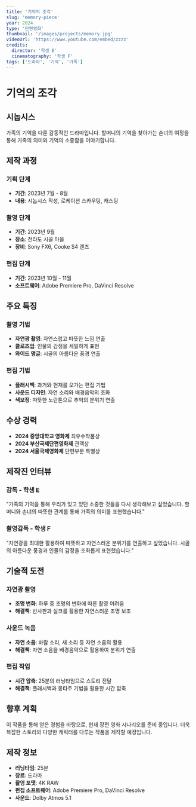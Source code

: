 ```yaml
---
title: '기억의 조각'
slug: 'memory-piece'
year: 2024
type: '단편영화'
thumbnail: '/images/projects/memory.jpg'
videoUrl: 'https://www.youtube.com/embed/zzzz'
credits:
  director: '학생 E'
  cinematography: '학생 F'
tags: ['드라마', '기억', '가족']
---
```


# 기억의 조각

## 시놉시스

가족의 기억을 다룬 감동적인 드라마입니다. 할머니의 기억을 찾아가는 손녀의 여정을 통해 가족의 의미와 기억의 소중함을 이야기합니다.

## 제작 과정

### 기획 단계

- **기간**: 2023년 7월 - 8월
- **내용**: 시놉시스 작성, 로케이션 스카우팅, 캐스팅

### 촬영 단계

- **기간**: 2023년 9월
- **장소**: 전라도 시골 마을
- **장비**: Sony FX6, Cooke S4 렌즈

### 편집 단계

- **기간**: 2023년 10월 - 11월
- **소프트웨어**: Adobe Premiere Pro, DaVinci Resolve

## 주요 특징

### 촬영 기법

- **자연광 촬영**: 자연스럽고 따뜻한 느낌 연출
- **클로즈업**: 인물의 감정을 세밀하게 표현
- **와이드 앵글**: 시골의 아름다운 풍경 연출

### 편집 기법

- **플래시백**: 과거와 현재를 오가는 편집 기법
- **사운드 디자인**: 자연 소리와 배경음악의 조화
- **색보정**: 따뜻한 노란톤으로 추억의 분위기 연출

## 수상 경력

- **2024 중앙대학교 영화제** 최우수작품상
- **2024 부산국제단편영화제** 관객상
- **2024 서울국제영화제** 단편부문 특별상

## 제작진 인터뷰

### 감독 - 학생 E

"가족의 기억을 통해 우리가 잊고 있던 소중한 것들을 다시 생각해보고 싶었습니다. 할머니와 손녀의 따뜻한 관계를 통해 가족의 의미를 표현했습니다."

### 촬영감독 - 학생 F

"자연광을 최대한 활용하여 따뜻하고 자연스러운 분위기를 연출하고 싶었습니다. 시골의 아름다운 풍경과 인물의 감정을 조화롭게 표현했습니다."

## 기술적 도전

### 자연광 촬영

- **조명 변화**: 하루 중 조명의 변화에 따른 촬영 어려움
- **해결책**: 반사판과 실크를 활용한 자연스러운 조명 보조

### 사운드 녹음

- **자연 소음**: 바람 소리, 새 소리 등 자연 소음의 활용
- **해결책**: 자연 소음을 배경음악으로 활용하여 분위기 연출

### 편집 작업

- **시간 압축**: 25분의 러닝타임으로 스토리 전달
- **해결책**: 플래시백과 몽타주 기법을 활용한 시간 압축

## 향후 계획

이 작품을 통해 얻은 경험을 바탕으로, 현재 장편 영화 시나리오를 준비 중입니다. 더욱 복잡한 스토리와 다양한 캐릭터를 다루는 작품을 제작할 예정입니다.

## 제작 정보

- **러닝타임**: 25분
- **장르**: 드라마
- **촬영 포맷**: 4K RAW
- **편집 소프트웨어**: Adobe Premiere Pro, DaVinci Resolve
- **사운드**: Dolby Atmos 5.1
